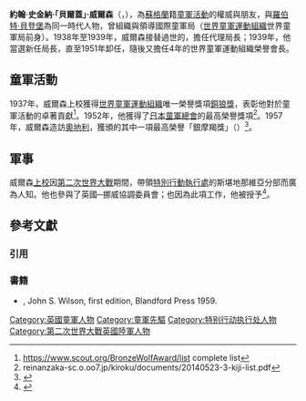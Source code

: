 {{Infobox officeholder
 | honorific-prefix   = 上校
 | name               = 約翰·史金納·威爾森
 | native_name        = <!--The person's name in their own language, if different.-->
 | native_name_lang   = <!--ISO 639-1 code, e.g., "fr" for French. If more than one, use {{lang}} in |native_name= instead.-->
 | honorific-suffix   = 
 | image              = J. S. Wilson Michiharu Mishima December 1952.png
 | image_size         = 
 | smallimage         = <!--If this is specified, "image" should not be.-->
 | alt                = 
 | caption            = 威爾森與日本童軍總領袖{{le|三島通陽|Mishima Michiharu}}於[[富士山|富士山]]腳下[[山中湖|山中湖]]的國家訓練營合影，1952年12月拍攝
 | order              = 
 | office             = [[世界童軍運動組織|世界童軍運動組織]]秘書長
 | term_start         = 1938年
 | term_end           = 1951年
 | alongside          = <!--For two or more people serving in the same position from the same district.  (e.g. United States Senators.)-->
 | monarch            = 
 | president          = 
 | governor_general   = 
 | primeminister      = 
 | taoiseach          = 
 | chancellor         = 
 | governor           = 
 | vicepresident      = 
 | viceprimeminister  = 
 | deputy             = 
 | lieutenant         = 
 | succeeding         = <!--For President-elect or equivalent-->
 | constituency       = 
 | majority           = 
 | predecessor        = {{le|胡伯特·史丹利·馬丁|Hubert S. Martin}}
 | successor          = {{le|丹尼爾·史派|Daniel Spry}}
}}
'''約翰·史金納·「貝爾蓋」·威爾森'''（{{lang-en|John Skinner "Belge" Wilson}}，{{bd|1888年||1969年}}），為[[蘇格蘭|蘇格蘭]]籍[[童軍活動|童軍活動]]的權威與朋友，與[[羅伯特·貝登堡|羅伯特·貝登堡]]為同一時代人物，曾組織與領導國際童軍局（[[世界童軍運動組織|世界童軍運動組織]]世界童軍局前身）。1938年至1939年，威爾森接替過世的{{le|胡伯特·史丹利·馬丁|Hubert S. Martin}}，擔任代理局長；1939年，他當選新任局長，直至1951年卸任，隨後又擔任4年的世界童軍運動組織榮譽會長。

==童軍活動==
1937年，威爾森上校獲得[[世界童軍運動組織|世界童軍運動組織]]唯一榮譽獎項[[銅狼獎|銅狼獎]]，表彰他對於童軍活動的卓著貢獻<ref>https://www.scout.org/BronzeWolfAward/list {{Wayback|url=https://www.scout.org/BronzeWolfAward/list |date=20190327090802 }} complete list</ref>。1952年，他獲得了[[日本童軍總會|日本童軍總會]]的最高榮譽獎項{{le|金雉獎|Golden Pheasant Award}}<ref>reinanzaka-sc.o.oo7.jp/kiroku/documents/20140523-3-kiji-list.pdf</ref>。1957年，威爾森造訪[[奧地利|奧地利]]，獲頒{{le|奧地利的童軍與女童軍活動|Austrian Scouting|奧地利童軍活動}}的其中一項最高榮譽「銀摩羯獎」（{{lang|de|Silbernen Steinbock}}）<ref>{{cite journal |title =Aus Österreich-Bundeskorps| journal = Unser Ziel-Monatsschrift für Pfadfinderführer|publisher= Pfadfinder Österreichs| pages = 31|language = de |date=October 1957}}</ref>。

==軍事==
威爾森[[上校|上校]]因[[第二次世界大戰|第二次世界大戰]]期間，帶領[[特別行動執行處|特別行動執行處]]的斯堪地那維亞分部而廣為人知。他也參與了英國─挪威協調委員會；也因為此項工作，他被授予{{le|聖歐拉夫獎章|Order of St. Olav|聖歐拉夫皇家挪威獎章}}<ref name=nkl1>{{cite encyclopedia |last=Kraglund |first=Ivar |authorlink= |editor=[[Hans_Fredrik_Dahl|Dahl, Hans Fredrik]] |encyclopedia=[[Norsk_krigsleksikon_1940-45|Norsk krigsleksikon 1940-45]] |title=Wilson, John Skinner |url=http://mediabase1.uib.no/krigslex/w/w2.html#wilson-john |accessdate=2008-11-07 |edition= |date= |year=1995 |publisher=Cappelen |volume= |location=Oslo |isbn= |language=no |deadurl=yes |archiveurl=https://web.archive.org/web/20120301185300/http://mediabase1.uib.no/krigslex/w/w2.html#wilson-john |archivedate=2012-03-01 }}</ref>。

==參考文獻==
===引用===
{{Reflist}}

===書籍===
*''{{le|世界童軍活動巡禮|Scouting Round the World|Scouting Round the World}}'', John S. Wilson, first edition, Blandford Press 1959.

{{s-start}}
{{s-npo|wosm}}
{{s-bef|before={{le|胡伯特·史丹利·馬丁|Hubert S. Martin}}}}
{{s-ttl|title=秘書長|years=1938年─1951年}}
{{s-aft|after={{le|丹尼爾·史派|Daniel Spry}}}}
{{end}}

{{scouting|founders}}

[[Category:英國童軍人物|Category:英國童軍人物]]
[[Category:童軍先驅|Category:童軍先驅]]
[[Category:特别行动执行处人物|Category:特别行动执行处人物]]
[[Category:第二次世界大戰英國陸軍人物|Category:第二次世界大戰英國陸軍人物]]